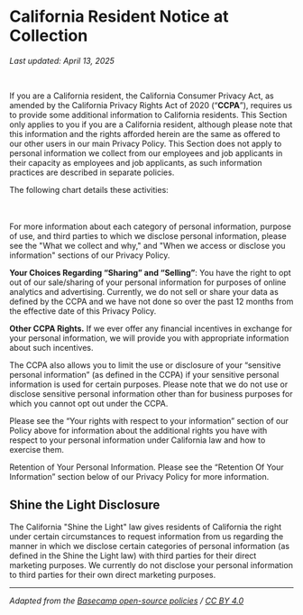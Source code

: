 
# California Resident Notice at Collection

_Last updated: April 13, 2025_

<br />

If you are a California resident, the California Consumer Privacy Act, as amended by the California Privacy Rights Act of 2020 (“**CCPA**”), requires us to provide some additional information to California residents. This Section only applies to you if you are a California resident, although please note that this information and the rights afforded herein are the same as offered to our other users in our main Privacy Policy. This Section does not apply to personal information we collect from our employees and job applicants in their capacity as employees and job applicants, as such information practices are described in separate policies.

The following chart details these activities:

<br />
<CCPATable />
<br />
For more information about each category of personal information, purpose of
use, and third parties to which we disclose personal information, please see the
"What we collect and why," and "When we access or disclose you information"
sections of our Privacy Policy.

**Your Choices Regarding “Sharing” and “Selling”**: You have the right to opt out of our sale/sharing of your personal information for purposes of online analytics and advertising. Currently, we do not sell or share your data as defined by the CCPA and we have not done so over the past 12 months from the effective date of this Privacy Policy.

**Other CCPA Rights.** If we ever offer any financial incentives in exchange for your personal information, we will provide you with appropriate information about such incentives.

The CCPA also allows you to limit the use or disclosure of your “sensitive personal information” (as defined in the CCPA) if your sensitive personal information is used for certain purposes. Please note that we do not use or disclose sensitive personal information other than for business purposes for which you cannot opt out under the CCPA.

Please see the “Your rights with respect to your information” section of our Policy above for information about the additional rights you have with respect to your personal information under California law and how to exercise them.

Retention of Your Personal Information. Please see the “Retention Of Your Information” section below of our Privacy Policy for more information.

## **Shine the Light Disclosure**

The California "Shine the Light" law gives residents of California the right under certain circumstances to request information from us regarding the manner in which we disclose certain categories of personal information (as defined in the Shine the Light law) with third parties for their direct marketing purposes. We currently do not disclose your personal information to third parties for their own direct marketing purposes.

---

_Adapted from the [Basecamp open-source policies](https://github.com/basecamp/policies) / [CC BY 4.0](https://creativecommons.org/licenses/by/4.0/)_
